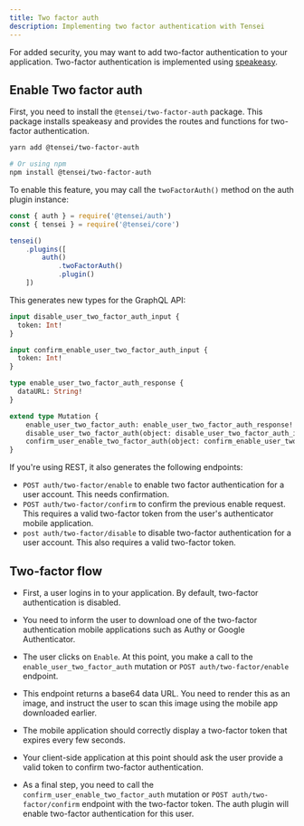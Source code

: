 ```yaml
---
title: Two factor auth
description: Implementing two factor authentication with Tensei
---
```


For added security, you may want to add two-factor authentication to your application. Two-factor authentication is implemented using [speakeasy](https://www.npmjs.com/package/speakeasy).

## Enable Two factor auth
First, you need to install the `@tensei/two-factor-auth` package. This package installs speakeasy and provides the routes and functions for two-factor authentication.

```bash
yarn add @tensei/two-factor-auth

# Or using npm
npm install @tensei/two-factor-auth
```

To enable this feature, you may call the `twoFactorAuth()` method on the auth plugin instance:

```js
const { auth } = require('@tensei/auth')
const { tensei } = require('@tensei/core')

tensei()
    .plugins([
        auth()
            .twoFactorAuth()
            .plugin()
    ])
```

This generates new types for the GraphQL API:

```graphql
input disable_user_two_factor_auth_input {
  token: Int!
}

input confirm_enable_user_two_factor_auth_input {
  token: Int!
}

type enable_user_two_factor_auth_response {
  dataURL: String!
}

extend type Mutation {
    enable_user_two_factor_auth: enable_user_two_factor_auth_response!
    disable_user_two_factor_auth(object: disable_user_two_factor_auth_input!): user!
    confirm_user_enable_two_factor_auth(object: confirm_enable_user_two_factor_auth_input!): user!
}
```

If you're using REST, it also generates the following endpoints:

- `POST auth/two-factor/enable` to enable two factor authentication for a user account. This needs confirmation.
- `POST auth/two-factor/confirm` to confirm the previous enable request. This requires a valid two-factor token from the user's authenticator mobile application.
- `post auth/two-factor/disable` to disable two-factor authentication for a user account. This also requires a valid two-factor token.
 
## Two-factor flow
- First, a user logins in to your application. By default, two-factor authentication is disabled.

- You need to inform the user to download one of the two-factor authentication mobile applications such as Authy or Google Authenticator.

- The user clicks on `Enable`. At this point, you make a call to the `enable_user_two_factor_auth` mutation or `POST auth/two-factor/enable` endpoint. 

- This endpoint returns a base64 data URL. You need to render this as an image, and instruct the user to scan this image using the mobile app downloaded earlier.
 
- The mobile application should correctly display a two-factor token that expires every few seconds.

- Your client-side application at this point should ask the user provide a valid token to confirm two-factor authentication.

- As a final step, you need to call the `confirm_user_enable_two_factor_auth` mutation or `POST auth/two-factor/confirm` endpoint with the two-factor token. The auth plugin will enable two-factor authentication for this user.
